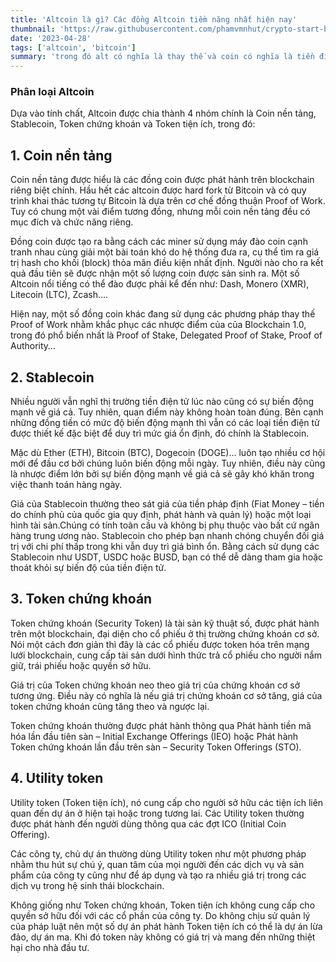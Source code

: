 ```yaml
---
title: 'Altcoin là gì? Các đồng Altcoin tiềm năng nhất hiện nay'
thumbnail: 'https://raw.githubusercontent.com/phamvmnhut/crypto-start-blog-data/main/images/phan-loai-altcoin.jpg'
date: '2023-04-28'
tags: ['altcoin', 'bitcoin']
summary: 'trong đó alt có nghĩa là thay thế và coin có nghĩa là tiền điện tử. Altcoin ngụ ý một loại tiền điện tử thay thế cho Bitcoin. Hiểu đơn giản Bitcoin là tiền điện tử đầu tiên nên tất cả những loại tiền điện tử tạo ra sau nó đều được coi là tiền thay thế.'
---
```


### Phân loại Altcoin

Dựa vào tính chất, Altcoin được chia thành 4 nhóm chính là Coin nền tảng, Stablecoin, Token chứng khoán và Token tiện ích, trong đó:

## 1. Coin nền tảng
Coin nền tảng được hiểu là các đồng coin được phát hành trên blockchain riêng biệt chính. Hầu hết các altcoin được hard fork từ Bitcoin và có quy trình khai thác tương tự Bitcoin là dựa trên cơ chế đồng thuận Proof of Work. Tuy có chung một vài điểm tương đồng, nhưng mỗi coin nền tảng đều có mục đích và chức năng riêng.

Đồng coin được tạo ra bằng cách các miner sử dụng máy đào coin cạnh tranh nhau cùng giải một bài toán khó do hệ thống đưa ra, cụ thể  tìm ra giá trị hash cho khối (block) thỏa mãn điều kiện nhất định. Người nào cho ra kết quả đầu tiên sẽ được nhận một số lượng coin được sản sinh ra. Một số Altcoin nổi tiếng có thể đào được phải kể đến như: Dash, Monero (XMR), Litecoin (LTC), Zcash….

Hiện nay, một số đồng coin khác đang sử dụng các phương pháp thay thế Proof of Work nhằm khắc phục các nhược điểm của của Blockchain 1.0, trong đó phổ biến nhất là Proof of Stake, Delegated Proof of Stake, Proof of Authority…

## 2. Stablecoin
Nhiều người vẫn nghĩ thị trường tiền điện tử lúc nào cũng có sự biến động mạnh về giá cả. Tuy nhiên, quan điểm này không hoàn toàn đúng. Bên cạnh những đồng tiền có mức độ biến động mạnh thì vẫn có các loại tiền điện tử được thiết kế đặc biệt để duy trì mức giá ổn định, đó chính là Stablecoin.

Mặc dù Ether (ETH), Bitcoin (BTC), Dogecoin (DOGE)… luôn tạo nhiều cơ hội mới để đầu cơ bởi chúng luôn biến động mỗi ngày. Tuy nhiên, điều này cũng là nhược điểm lớn bởi sự biến động mạnh về giá cả sẽ gây khó khăn trong việc thanh toán hàng ngày. 

Giá của Stablecoin thường theo sát giá của tiền pháp định (Fiat Money – tiền do chính phủ của quốc gia quy định, phát hành và quản lý) hoặc một loại hình tài sản.Chúng có tính toàn cầu và không bị phụ thuộc vào bất cứ ngân hàng trung ương nào. Stablecoin cho phép bạn nhanh chóng chuyển đối giá trị với chi phí thấp trong khi vẫn duy trì giá bình ổn. Bằng cách sử dụng các Stablecoin như USDT, USDC hoặc BUSD, bạn có thể dễ dàng tham gia hoặc thoát khỏi sự biến độ của tiền điện tử.

## 3. Token chứng khoán
Token chứng khoán (Security Token) là tài sản kỹ thuật số, được phát hành trên một blockchain, đại diện cho cổ phiếu ở thị trường chứng khoán cơ sở. Nói một cách đơn giản thì đây là các cổ phiếu được token hóa trên mạng lưới blockchain, cung cấp tài sản dưới hình thức trả cổ phiếu cho người nắm giữ, trái phiếu hoặc quyền sở hữu.

Giá trị của Token chứng khoán neo theo giá trị của chứng khoán cơ sở tương ứng. Điều này có nghĩa là nếu giá trị chứng khoán cơ sở tăng, giá của token chứng khoán cũng tăng theo và ngược lại. 

Token chứng khoán thường được phát hành thông qua Phát hành tiền mã hóa lần đầu tiên sàn – Initial Exchange Offerings (IEO) hoặc Phát hành Token chứng khoán lần đầu trên sàn – Security Token Offerings (STO).

## 4. Utility token
Utility token (Token tiện ích), nó cung cấp cho người sở hữu các tiện ích liên quan đến dự án ở hiện tại hoặc trong tương lai. Các Utility token thường được phát hành đến người dùng thông qua các đợt ICO (Initial Coin Offering).

Các công ty, chủ dự án thường dùng Utility token như một phương pháp nhằm thu hút sự chú ý, quan tâm của mọi người đến các dịch vụ và sản phẩm của công ty cũng như để áp dụng và tạo ra nhiều giá trị trong các dịch vụ trong hệ sinh thái blockchain.

Không giống như Token chứng khoán, Token tiện ích không cung cấp cho quyền sở hữu đối với các cổ phần của công ty. Do không chịu sử quản lý của pháp luật nên một số dự án phát hành Token tiện ích có thể là dự án lừa đảo, dự án ma. Khi đó token này không có giá trị và mang đến những thiệt hại cho nhà đầu tư. 